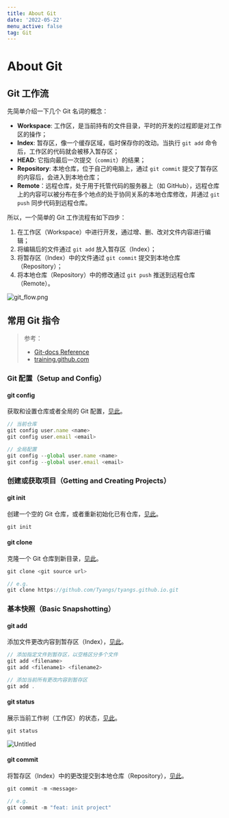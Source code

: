 ```yaml
---
title: About Git
date: '2022-05-22'
menu_active: false
tag: Git
---
```


# About Git

## Git 工作流

先简单介绍一下几个 Git 名词的概念：

- **Workspace**: 工作区，是当前持有的文件目录，平时的开发的过程即是对工作区的操作；
- **Index**: 暂存区，像一个缓存区域，临时保存你的改动。当执行 `git add` 命令后，工作区的代码就会被移入暂存区；
- **HEAD**: 它指向最后一次提交（`commit`）的结果；
- **Repository**: 本地仓库，位于自己的电脑上，通过 `git commit` 提交了暂存区的内容后，会进入到本地仓库；
- **Remote**：远程仓库，处于用于托管代码的服务器上（如 GitHub），远程仓库上的内容可以被分布在多个地点的处于协同关系的本地仓库修改，并通过 `git push` 同步代码到远程仓库。

所以，一个简单的 Git 工作流程有如下四步： 

1. 在工作区（Workspace）中进行开发，通过增、删、改对文件内容进行编辑； 
2. 将编辑后的文件通过 `git add` 放入暂存区（Index）； 
3. 将暂存区（Index）中的文件通过 `git commit` 提交到本地仓库（Repository）； 
4. 将本地仓库（Repository）中的修改通过 `git push` 推送到远程仓库（Remote）。

![git_flow.png](/about-git/git_flow.png)

## 常用 Git 指令

> 参考：  
> - [Git-docs Reference](http://book.git-scm.com/docs)  
> - [training.github.com](https://training.github.com/downloads/zh_CN/github-git-cheat-sheet/)

### Git 配置（Setup and Config）

#### git config

获取和设置仓库或者全局的 Git 配置，[见此](http://book.git-scm.com/docs/git-config)。

```ts
// 当前仓库
git config user.name <name>
git config user.email <email>

// 全局配置
git config --global user.name <name>
git config --global user.email <email>

```

### 创建或获取项目（Getting and Creating Projects）

#### git init

创建一个空的 Git 仓库，或者重新初始化已有仓库，[见此](http://book.git-scm.com/docs/git-init)。

```ts
git init
```

#### git clone

克隆一个 Git 仓库到新目录，[见此](http://book.git-scm.com/docs/git-clone)。

```ts
git clone <git source url>

// e.g.
git clone https://github.com/Tyangs/tyangs.github.io.git
```

### 基本快照（Basic Snapshotting）

#### git add

添加文件更改内容到暂存区（Index），[见此](http://book.git-scm.com/docs/git-add)。

```ts
// 添加指定文件到暂存区，以空格区分多个文件
git add <filename>
git add <filename1> <filename2>

// 添加当前所有更改内容到暂存区
git add .
```

#### git status

展示当前工作树（工作区）的状态，[见此](http://book.git-scm.com/docs/git-status)。

```ts
git status
```

![Untitled](/about-git/git_status.png)

#### git commit

将暂存区（Index）中的更改提交到本地仓库（Repository），[见此](http://book.git-scm.com/docs/git-commit)。

```ts
git commit -m <message>

// e.g.
git commit -m "feat: init project"
```